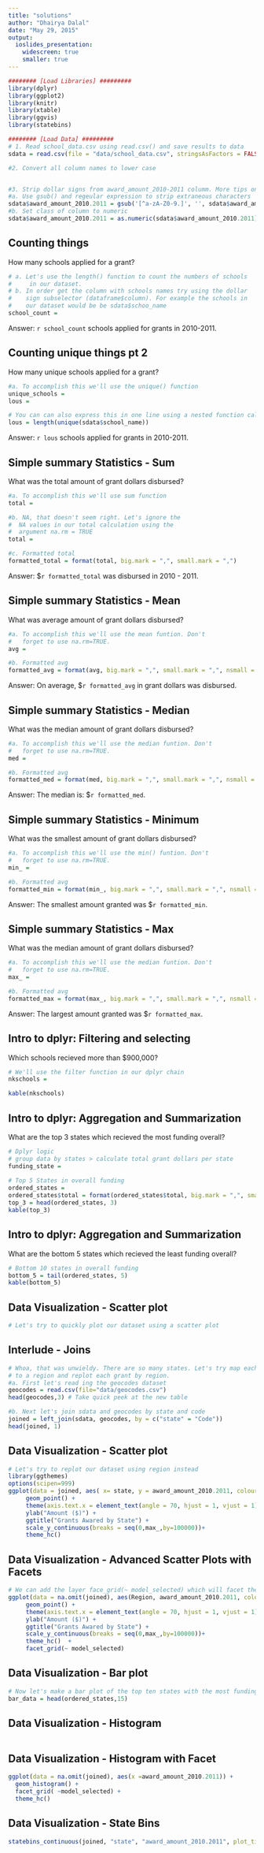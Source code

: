 ```yaml
---
title: "solutions"
author: "Dhairya Dalal"
date: "May 29, 2015"
output: 
  ioslides_presentation:
    widescreen: true
    smaller: true
---
```


```r
######## [Load Libraries] #########
library(dplyr)
library(ggplot2)
library(knitr)
library(xtable)
library(ggvis)
library(statebins)

######## [Load Data] #########
# 1. Read school_data.csv using read.csv() and save results to data
sdata = read.csv(file = "data/school_data.csv", stringsAsFactors = FALSE, na.strings = "")

#2. Convert all column names to lower case


#3. Strip dollar signs from award_amount_2010-2011 columm. More tips on data cleaning here: http://earlh.com/blog/2009/06/29/cleaning-data-in-r-csv-files/
#a. Use gsub() and regeular expression to strip extraneous characters
sdata$award_amount_2010.2011 = gsub('[^a-zA-Z0-9.]', '', sdata$award_amount_2010.2011)
#b. Set class of column to numeric
sdata$award_amount_2010.2011 = as.numeric(sdata$award_amount_2010.2011)
```


## Counting things
How many schools applied for a grant? 
```r
# a. Let's use the length() function to count the numbers of schools 
#     in our dataset.
# b. In order get the column with schools names try using the dollar 
#    sign subselector (dataframe$column). For example the schools in 
#    our dataset would be be sdata$schoo_name
school_count = 
```
Answer: `r school_count` schools applied for grants in 2010-2011. 

## Counting unique things pt 2
How many unique schools applied for a grant? 
```r
#a. To accomplish this we'll use the unique() function
unique_schools = 
lous = 

# You can can also express this in one line using a nested function call
lous = length(unique(sdata$school_name))
```
Answer: `r lous` schools applied for grants in 2010-2011. 

## Simple summary Statistics - Sum
What was the total amount of grant dollars disbursed? 
```r
#a. To accomplish this we'll use sum function
total = 

#b. NA, that doesn't seem right. Let's ignore the 
#  NA values in our total calculation using the 
#  argument na.rm = TRUE
total = 

#c. Formatted total
formatted_total = format(total, big.mark = ",", small.mark = ",")
```
Answer: $`r formatted_total` was disbursed in 2010 - 2011. 

## Simple summary Statistics - Mean
What was average amount of grant dollars disbursed? 
```r
#a. To accomplish this we'll use the mean funtion. Don't
#   forget to use na.rm=TRUE. 
avg = 

#b. Formatted avg
formatted_avg = format(avg, big.mark = ",", small.mark = ",", nsmall = 2)
```
Answer: On average, $`r formatted_avg` in grant dollars was disbursed. 

## Simple summary Statistics - Median
What was the median amount of grant dollars disbursed?
```r
#a. To accomplish this we'll use the median funtion. Don't
#   forget to use na.rm=TRUE. 
med = 

#b. Formatted avg
formatted_med = format(med, big.mark = ",", small.mark = ",", nsmall = 2)
```
Answer: The median is: $`r formatted_med`. 

## Simple summary Statistics - Minimum
What was the smallest amount of grant dollars disbursed?
```r
#a. To accomplish this we'll use the min() funtion. Don't
#   forget to use na.rm=TRUE. 
min_ = 

#b. Formatted avg
formatted_min = format(min_, big.mark = ",", small.mark = ",", nsmall = 2)
```
Answer: The smallest amount granted was $`r formatted_min`. 

## Simple summary Statistics - Max
What was the median amount of grant dollars disbursed?
```r
#a. To accomplish this we'll use the median funtion. Don't
#   forget to use na.rm=TRUE. 
max_ = 

#b. Formatted avg
formatted_max = format(max_, big.mark = ",", small.mark = ",", nsmall = 2)
```
Answer: The largest amount granted was $`r formatted_max`.

## Intro to dplyr: Filtering and selecting {.smaller}
Which schools recieved more than $900,000?
```r
# We'll use the filter function in our dplyr chain
nkschools = 

kable(nkschools)
```

## Intro to dplyr: Aggregation and Summarization {.smaller}
What are the top 3 states which recieved the most funding overall?
```r
# Dplyr logic
# group data by states > calculate total grant dollars per state 
funding_state = 
  
# Top 5 States in overall funding
ordered_states = 
ordered_states$total = format(ordered_states$total, big.mark = ",", small.mark = ",", nsmall = 2)
top_3 = head(ordered_states, 3)
kable(top_3)
```

## Intro to dplyr: Aggregation and Summarization {.smaller}
What are the bottom 5 states which recieved the least funding overall?
```r
# Bottom 10 states in overall funding
bottom_5 = tail(ordered_states, 5)
kable(bottom_5)
```

## Data Visualization - Scatter plot
```r
# Let's try to quickly plot our dataset using a scatter plot

```

## Interlude - Joins
```r
# Whoa, that was unwieldy. There are so many states. Let's try map each state 
# to a region and replot each grant by region.
#a. First let's read ing the geocodes dataset
geocodes = read.csv(file="data/geocodes.csv")
head(geocodes,3) # Take quick peek at the new table

#b. Next let's join sdata and geocodes by state and code
joined = left_join(sdata, geocodes, by = c("state" = "Code"))
head(joined, 1)
```

## Data Visualization - Scatter plot
```r
# Let's try to replot our dataset using region instead
library(ggthemes)
options(scipen=999)
ggplot(data = joined, aes( x= state, y = award_amount_2010.2011, colour = Region)) +
     geom_point() + 
     theme(axis.text.x = element_text(angle = 70, hjust = 1, vjust = 1)) +
     ylab("Amount ($)") +
     ggtitle("Grants Awared by State") +
     scale_y_continuous(breaks = seq(0,max_,by=100000))+
     theme_hc()
```

## Data Visualization - Advanced Scatter Plots with Facets
```r
# We can add the layer face_grid(~ model_selected) which will facet the chart by the tranformationl mode
ggplot(data = na.omit(joined), aes(Region, award_amount_2010.2011, colour = Region)) +
     geom_point() +
     theme(axis.text.x = element_text(angle = 70, hjust = 1, vjust = 1)) +
     ylab("Amount ($)") +
     ggtitle("Grants Awared by State") +
     scale_y_continuous(breaks = seq(0,max_,by=100000))+
     theme_hc()  +
     facet_grid(~ model_selected)
```

## Data Visualization - Bar plot
```r
# Now let's make a bar plot of the top ten states with the most funding.
bar_data = head(ordered_states,15)

```

## Data Visualization - Histogram
```r

```

## Data Visualization - Histogram with Facet
```r
ggplot(data = na.omit(joined), aes(x =award_amount_2010.2011)) +
  geom_histogram() + 
  facet_grid( ~model_selected) +
  theme_hc()
```


## Data Visualization - State Bins
```r
statebins_continuous(joined, "state", "award_amount_2010.2011", plot_title = "Heatmap of Grants Awarded by State" )
```

